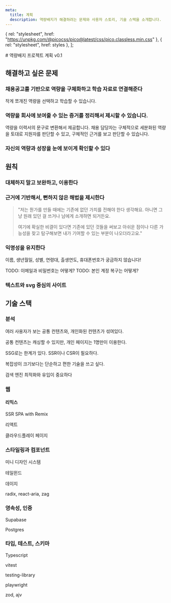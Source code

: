 ```yaml
---
meta:
  title: 계획
  description: 역량배지가 해결하려는 문제와 사용자 스토리, 기술 스택을 소개합니다.
---
```

  { rel: "stylesheet", href: "https://unpkg.com/@picocss/pico@latest/css/pico.classless.min.css" },
  { rel: "stylesheet", href: styles },
];

<CenterCardLayout>
# 역량배지 프로젝트 계획
v0.1

## 해결하고 싶은 문제
### 채용공고를 기반으로 역량을 구체화하고 학습 자료로 연결해준다
작게 쪼개진 역량을 선택하고 학습할 수 있습니다.
### 역량을 회사에 보여줄 수 있는 증거를 정리해서 제시할 수 있습니다.
역량을 이력서의 문구로 변환해서 제공합니다. 채용 담당자는 구체적으로 세분화된 역량을 토대로 지원자를 판단할 수 있고, 구체적인 근거를 보고 판단할 수 있습니다.
### 자신의 역량과 성장을 눈에 보이게 확인할 수 있다

## 원칙
### 대체하지 말고 보완하고, 이용한다

### 근거에 기반해서, 뻔하지 않은 해법을 제시한다

> "저는 뭔가를 만들 때에는 기존에 없던 가치를 전해야 한다 생각해요. 아니면 그냥 원래 있던 걸 쓰거나 남에게 소개하면 되거든요.
>
> 여기에 확실한 비결이 있다면 기존에 있던 것들을 써보고 아쉬운 점이나 다른 가능성을 찾고 탐구해보면 내가 기여할 수 있는 부분이 나오더라고요."

### 익명성을 유지한다
이름, 생년월일, 성별, 연령대, 출생연도, 휴대폰번호가 궁금하지 않습니다!

TODO: 이메일과 비밀번호는 어떻게?
TODO: 본인 계정 복구는 어떻게?

### 텍스트와 svg 중심의 사이트

## 기술 스택
### 분석
여러 사용자가 보는 공통 컨텐츠와, 개인화된 컨텐츠가 섞여있다.

공통 컨텐츠는 캐싱할 수 있지만, 개인 페이지는 1명만이 이용한다.

SSG로는 한계가 있다. SSR이나 CSR이 필요하다.

복잡성이 크기보다는 단순하고 편한 기술을 쓰고 싶다.

검색 엔진 최적화와 유입이 중요하다

### 웹
#### 리믹스
SSR SPA with Remix
<RemixLogo />

리액트

클라우드플레이 페이지

### 스타일링과 컴포넌트

미니 디자인 시스템

테일윈드

데이지

radix, react-aria, zag

### 영속성, 인증

Supabase

Postgres

### 타입, 테스트, 스키마
Typescript

vitest

testing-library

playwright

zod, ajv

</CenterCardLayout>